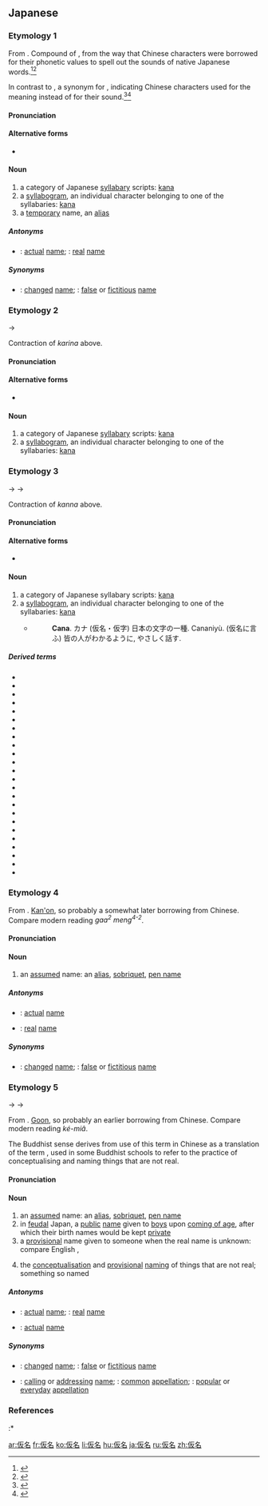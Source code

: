 ==Japanese==

===Etymology 1===
{{ja-kanjitab|yomi=k|かり|な}}

From {{etyl|ojp|ja|sort=かりな}}. Compound of {{compound|lang=ja|sort=かな|仮|tr1=kari|t1=borrowing; provisional thing|pos1=cognate with verb {{m|ja|借る}} ''karu'', “to borrow”, the {{etyl|ojp|-}} form of modern {{m|ja|借りる}} ''kariru''|字|tr2=na|t2=name, character}}, from the way that Chinese characters were borrowed for their phonetic values to spell out the sounds of native Japanese words.<ref name="KDJ">{{R:Kokugo Dai Jiten}}</ref><ref name="DJR">{{R:Daijirin}}</ref>

In contrast to {{m|ja|真名|tr=mana||true name, true character}}, a synonym for {{m|ja|漢字|tr=kanji}}, indicating Chinese characters used for the meaning instead of for their sound.<ref name="KDJ">{{R:Kokugo Dai Jiten}}</ref><ref name="DJR">{{R:Daijirin}}</ref>

====Pronunciation====
{{ja-pron|y=k|かりな|acc=0|acc_ref=DJR}}

====Alternative forms====
* {{ja-l|仮字}} {{qualifier|rare}}

====Noun====
{{ja-noun|かりな|kyu=假名}}

# a category of Japanese [[syllabary]] scripts: [[kana]]
# a [[syllabogram]], an individual character belonging to one of the syllabaries: [[kana]]
# a [[temporary]] name, an [[alias]]

=====Antonyms=====
{{der-top|Antonyms}}
* {{sense|alias}} {{ja-r|実名|じつめい}}: [[actual]] [[name]]; {{ja-r|本名|ほんみょう}}: [[real]] [[name]]
{{der-bottom}}

=====Synonyms=====
{{der-top|Synonyms}}
* {{sense|alias}} {{ja-r|変名|へんめい}}: [[changed]] [[name]]; {{ja-r|偽名|ぎめい}}: [[false]] or [[fictitious]] [[name]]
{{der-bottom}}

===Etymology 2===
{{ja-kanjitab|yomi=irr|かん|な}}
{{IPAchar|/karina/}} → {{IPAchar|/kanna/}}

Contraction of ''karina'' above.

====Pronunciation====
{{ja-pron|y=i|かんな}}

====Alternative forms====
* {{ja-l|仮字}} {{qualifier|rare}}

====Noun====
{{ja-noun|かんな|kyu=假名}}

# a category of Japanese [[syllabary]] scripts: [[kana]]
# a [[syllabogram]], an individual character belonging to one of the syllabaries: [[kana]]

===Etymology 3===
{{ja-kanjitab|yomi=j|か|な}}

{{IPAchar|/karina/}} → {{IPAchar|/kanna/}} → {{IPAchar|/kana/}}

Contraction of ''kanna'' above.

====Pronunciation====
{{ja-pron|yomi=j|かな|acc=0|acc_ref=NHK,DJR,SMK5}}

====Alternative forms====
* {{ja-l|仮字}} {{qualifier|rare}}

====Noun====
{{ja-noun|かな|kyu=假名}}

# a category of Japanese syllabary scripts: [[kana]]
# a [[syllabogram]], an individual character belonging to one of the syllabaries: [[kana]]
#* {{RQ:Nippo Jisho|86}}
#*: '''Cana'''. カナ (仮名・仮字) 日本の文字の一種. Cananiyù. (仮名に言ふ) 皆の人がわかるように, やさしく話す.

=====Derived terms=====
{{der-top}}
* {{ja-r|振り仮名|ふりがな}}
* {{ja-r|変体仮名|へんたいがな}}
* {{ja-r|平仮名|ひらがな}}
* {{ja-r|以呂波仮名|いろはがな}}
* {{ja-r|異体仮名|いたいがな}}
* {{ja-r|上代仮名|じょうだいがな}}
* {{ja-r|仮名文|かなぶみ}}
* {{ja-r|片仮名|かたかな}}
* {{ja-r|訓仮名|くんがな}}
* {{ja-r|真仮名|まがな}}
* {{ja-r|豆仮名|まめがな}}
* {{ja-r|万葉仮名|まんようがな}}
* {{ja-r|送り仮名|おくりがな}}
* {{ja-r|音仮名|おんがな}}
* {{ja-r|女仮名|おんながな}}
* {{ja-r|男仮名|おとこがな}}
* {{ja-r|草仮名|そうがな}}
* {{ja-r|助仮名|すけがな}}
* {{ja-r|捨て仮名|すてがな}}
* {{ja-r|裏仮名|うらがな}}
* {{ja-r|総仮名|そうがな}}
* {{ja-r|付け仮名|つけがな}}
* {{ja-r|読み仮名|よみがな}}
* {{ja-r|四つ仮名|よつがな}}
{{der-bottom}}

===Etymology 4===
{{ja-kanjitab|yomi=o|か|めい}}
From {{etyl|ltc|ja|sort=かめい}} {{m|zh|假名|tr=kæ<sup>X</sup> mjieng|lit=borrowed; false + name}}. [[漢音#Japanese|Kan'on]], so probably a somewhat later borrowing from Chinese. Compare modern {{etyl|yue|-}} reading ''gaa<sup>2</sup> meng<sup>4-2</sup>''.

====Pronunciation====
{{ja-pron|y=ko|かめい|acc=0|acc_ref=NHK,DJR,SMK5}}

====Noun====
{{ja-noun|かめい|kyu=假名}}

# an [[assumed]] name: an [[alias]], [[sobriquet]], [[pen name]]

=====Antonyms=====
{{der-top|Antonyms}}
* {{ja-r|実名|じつめい}}: [[actual]] [[name]]
* {{ja-r|本名|ほんみょう}}: [[real]] [[name]]
{{der-bottom}}

=====Synonyms=====
{{der-top|Synonyms}}
* {{ja-r|変名|へんめい}}: [[changed]] [[name]]; {{ja-r|偽名|ぎめい}}: [[false]] or [[fictitious]] [[name]]
{{der-bottom}}

===Etymology 5===
{{ja-kanjitab|yomi=o|け|みょう}}
{{IPAchar|/kemjau/}} → {{IPAchar|/kemjɔː/}} → {{IPAchar|/kemjoː/}}

From {{etyl|ltc|ja|sort=けみょう}} {{m|zh|假名|tr=kæ<sup>X</sup> mjieng|lit=borrowed; false + name}}. [[呉音#Japanese|Goon]], so probably an earlier borrowing from Chinese. Compare modern {{etyl|nan|-}} reading ''ké-miâ''.

The Buddhist sense derives from use of this term in Chinese as a translation of the {{etyl|sa|-}} term {{m|sa|प्रज्ञप्ति||appointing → provisional naming}}, used in some Buddhist schools to refer to the practice of conceptualising and naming things that are not real.

====Pronunciation====
{{ja-pron|y=go|けみょう|acc=0|acc_ref=DJR}}

====Noun====
{{ja-noun|けみょう|kyu=假名|hhira=けみやう}}

# an [[assumed]] name: an [[alias]], [[sobriquet]], [[pen name]]
# in [[feudal]] Japan, a [[public]] [[name]] given to [[boy]]s upon [[coming of age]], after which their birth names would be kept [[private]]
# a [[provisional]] name given to someone when the real name is unknown: compare English {{m|en|Jane Doe}}, {{m|en|John Doe}}
# {{lb|ja|sort=けみょう|Buddhism}} the [[conceptualisation]] and [[provisional]] [[naming]] of things that are not real; something so named

=====Antonyms=====
{{der-top|Antonyms}}
* {{sense|alias}} {{ja-r|実名|じつめい}}: [[actual]] [[name]]; {{ja-r|本名|ほんみょう}}: [[real]] [[name]]
* {{sense|public name}} {{ja-r|実名|じつめい}}: [[actual]] [[name]]
{{der-bottom}}

=====Synonyms=====
{{der-top|Synonyms}}
* {{sense|alias}} {{ja-r|変名|へんめい}}: [[changed]] [[name]]; {{ja-r|偽名|ぎめい}}: [[false]] or [[fictitious]] [[name]]
* {{sense|public name}} {{ja-r|呼び名|よびな}}: [[calling]] or [[addressing]] [[name]]; {{ja-r|通称|つうしょう}}: [[common]] [[appellation]]; {{ja-r|俗称|ぞくしょう}}: [[popular]] or [[everyday]] [[appellation]]
{{der-bottom}}

===References===
<references/>
:* {{R:Nippo Jisho}}

[[ar:仮名]]
[[fr:仮名]]
[[ko:仮名]]
[[li:仮名]]
[[hu:仮名]]
[[ja:仮名]]
[[ru:仮名]]
[[zh:仮名]]
